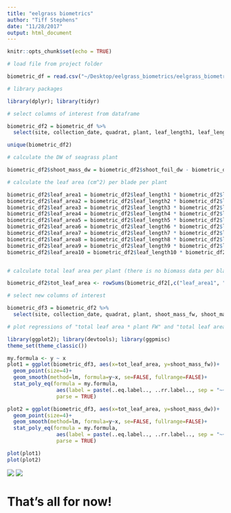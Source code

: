 ```yaml
---
title: "eelgrass biometrics"
author: "Tiff Stephens"
date: "11/28/2017"
output: html_document
---
```


```r
knitr::opts_chunk$set(echo = TRUE)
```

```r
# load file from project folder

biometric_df = read.csv("~/Desktop/eelgrass_biometrics/eelgrass_biometrics/biometrics.csv")
```

```r
# library packages

library(dplyr); library(tidyr)
```

```r
# select columns of interest from dataframe

biometric_df2 = biometric_df %>% 
  select(site, collection_date, quadrat, plant, leaf_length1, leaf_length2, leaf_length3, leaf_length4, leaf_length5, leaf_length6, leaf_length7, leaf_length8, leaf_length9, leaf_length10, leaf_width1, leaf_width2, leaf_width3, leaf_width4, leaf_width5, leaf_width6, leaf_width7, leaf_width8, leaf_width9, leaf_width10, shoot_mass_fw, shoot_foil, shoot_foil_dw)

unique(biometric_df2)
```

```r
# calculate the DW of seagrass plant

biometric_df2$shoot_mass_dw = biometric_df2$shoot_foil_dw - biometric_df2$shoot_foil
```

```r
# calculate the leaf area (cm^2) per blade per plant

biometric_df2$leaf_area1 = biometric_df2$leaf_length1 * biometric_df2$leaf_width1
biometric_df2$leaf_area2 = biometric_df2$leaf_length2 * biometric_df2$leaf_width2
biometric_df2$leaf_area3 = biometric_df2$leaf_length3 * biometric_df2$leaf_width3
biometric_df2$leaf_area4 = biometric_df2$leaf_length4 * biometric_df2$leaf_width4
biometric_df2$leaf_area5 = biometric_df2$leaf_length5 * biometric_df2$leaf_width5
biometric_df2$leaf_area6 = biometric_df2$leaf_length6 * biometric_df2$leaf_width6
biometric_df2$leaf_area7 = biometric_df2$leaf_length7 * biometric_df2$leaf_width7
biometric_df2$leaf_area8 = biometric_df2$leaf_length8 * biometric_df2$leaf_width8
biometric_df2$leaf_area9 = biometric_df2$leaf_length9 * biometric_df2$leaf_width9
biometric_df2$leaf_area10 = biometric_df2$leaf_length10 * biometric_df2$leaf_width10


# calculate total leaf area per plant (there is no biomass data per blade so need to combine all blades)

biometric_df2$tot_leaf_area <- rowSums(biometric_df2[,c("leaf_area1", "leaf_area2", "leaf_area3", "leaf_area4", "leaf_area5", "leaf_area6", "leaf_area7", "leaf_area8", "leaf_area9", "leaf_area10")], na.rm=TRUE)
```

```r
# select new columns of interest

biometric_df3 = biometric_df2 %>% 
  select(site, collection_date, quadrat, plant, shoot_mass_fw, shoot_mass_dw, tot_leaf_area)
```


```r
# plot regressions of "total leaf area * plant FW" and "total leaf area * plant DW"

library(ggplot2); library(devtools); library(ggpmisc)
theme_set(theme_classic())

my.formula <- y ~ x
plot1 = ggplot(biometric_df3, aes(x=tot_leaf_area, y=shoot_mass_fw))+
  geom_point(size=4)+
  geom_smooth(method=lm, formula=y~x, se=FALSE, fullrange=FALSE)+
  stat_poly_eq(formula = my.formula, 
                aes(label = paste(..eq.label.., ..rr.label.., sep = "~~~")), 
                parse = TRUE)

plot2 = ggplot(biometric_df3, aes(x=tot_leaf_area, y=shoot_mass_dw))+
  geom_point(size=4)+
  geom_smooth(method=lm, formula=y~x, se=FALSE, fullrange=FALSE)+
  stat_poly_eq(formula = my.formula, 
                aes(label = paste(..eq.label.., ..rr.label.., sep = "~~~")), 
                parse = TRUE)

plot(plot1)
plot(plot2)
```


![](images/fw.png)
![](images/dw.png)

# That's all for now!



